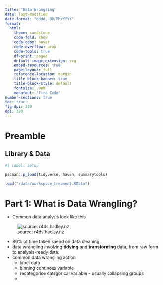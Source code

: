 ```yaml
---
title: "Data Wrangling"
date: last-modified
date-format: "dddd, DD/MM/YYYY"
format: 
  html:
    theme: sandstone
    code-fold: show
    code-copy: hover
    code-overflow: wrap
    code-tools: true
    df-print: paged
    default-image-extension: svg
    embed-resources: true
    page-layout: full
    reference-location: margin
    title-block-banner: true
    title-block-style: default
    fontsize: .9em
    monofont: 'Fira Code'
number-sections: true
toc: true
fig-dpi: 320
dpi: 320
---
```


# Preamble

## Library & Data

```r
#| label: setup

pacman::p_load(tidyverse, haven, summarytools)

load("rdata/workspace_treament.RData")
```


# Part 1: What is Data Wrangling?

- Common data analysis look like this

![source: r4ds.hadley.nz](../images/R4DS_wrangling.png)

- 80% of time taken spend on data cleaning
- data wrangling involving **tidying** and **transforming** data, from raw form to analysis-ready data.
- common data wrangling action
  - label data
  - binning continous variable
  - recategorise categorical variable - usually collapsing groups
  - 
